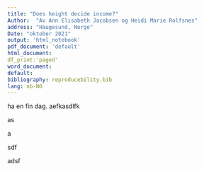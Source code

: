 ```yaml
---
title: "Does height decide income?"
Author:  "Av Ann Elisabeth Jacobsen og Heidi Marie Rolfsnes"
address: "Haugesund, Norge"
Date: "oktober 2021"
output: 'html_notebook'
pdf_document: 'default'
html_document: 
df_print:'paged'
word_document:
default:
bibliography: reproducebility.bib
lang: nb-NO 
---
```


ha en fin dag. aefkasdlfk

as

a

sdf

adsf
